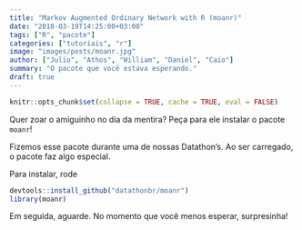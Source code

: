 ```yaml
---
title: "Markov Augmented Ordinary Network with R (moanr)"
date: "2018-03-19T14:25:00+03:00"
tags: ["R", "pacote"]  
categories: ["tutoriais", "r"]
image: "images/posts/moanr.jpg"
author: ["Julio", "Athos", "William", "Daniel", "Caio"]
summary: "O pacote que você estava esperando."
draft: true
---
```


```r
knitr::opts_chunk$set(collapse = TRUE, cache = TRUE, eval = FALSE)
```

Quer zoar o amiguinho no dia da mentira? Peça para ele instalar o pacote `moanr`!

Fizemos esse pacote durante uma de nossas Datathon's. Ao ser carregado, o pacote faz algo especial.

Para instalar, rode

```r
devtools::install_github("datathonbr/moanr")
library(moanr)
```

Em seguida, aguarde. No momento que você menos esperar, surpresinha!







